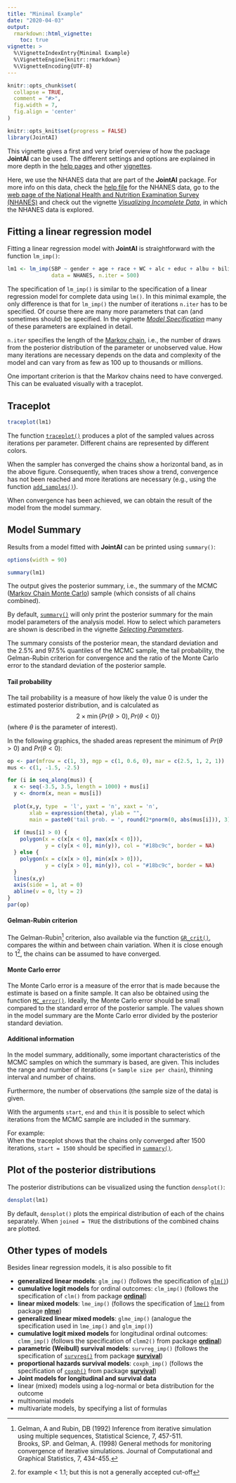 ```yaml
---
title: "Minimal Example"
date: "2020-04-03"
output:
  rmarkdown::html_vignette:
    toc: true
vignette: >
  %\VignetteIndexEntry{Minimal Example}
  %\VignetteEngine{knitr::rmarkdown}
  %\VignetteEncoding{UTF-8}
---
```


```r
knitr::opts_chunk$set(
  collapse = TRUE,
  comment = "#>",
  fig.width = 7,
  fig.align = 'center'
)

knitr::opts_knit$set(progress = FALSE)
library(JointAI)
```


This vignette gives a first and very brief overview of how the package **JointAI**
can be used. The different settings and options are explained in more depth in
the [help pages](https://nerler.github.io/JointAI/reference/index.html) and 
other [vignettes](https://nerler.github.io/JointAI/articles/index.html).

Here, we use the NHANES data that are part of the **JointAI** package.
For more info on this data, check the
[help file](https://nerler.github.io/JointAI/reference/NHANES.html) for the NHANES data,
go to the [web page of the National Health and Nutrition Examination Survey (NHANES)](https://www.cdc.gov/nchs/nhanes/index.htm) and check out the vignette 
[*Visualizing Incomplete Data*](https://nerler.github.io/JointAI/articles/VisualizingIncompleteData.html),
in which the NHANES data is explored.

##  Fitting a linear regression model
Fitting a linear regression model with **JointAI** is straightforward with the
function `lm_imp()`:
```r
lm1 <- lm_imp(SBP ~ gender + age + race + WC + alc + educ + albu + bili,
              data = NHANES, n.iter = 500)
```

The specification of `lm_imp()` is similar to the specification of a
linear regression model for complete data using `lm()`.
In this minimal example, the only difference is that for `lm_imp()` the number
of iterations `n.iter` has to be specified.
Of course there are many more parameters that can (and sometimes should)
be specified.
In the vignette [*Model Specification*](https://nerler.github.io/JointAI/articles/ModelSpecification.html) 
many of these parameters are explained in detail.

`n.iter` specifies the length of the [Markov chain](https://en.wikipedia.org/wiki/Markov_chain),
i.e., the number of draws from the posterior distribution of the parameter
or unobserved value.
How many iterations are necessary depends on the data and complexity of the
model and can vary from as few as 100 up to thousands or millions. 

One important criterion is that the Markov chains need to have converged.
This can be evaluated visually with a traceplot.

## Traceplot
```r
traceplot(lm1)
```

The function [`traceplot()`](https://nerler.github.io/JointAI/reference/traceplot.html)
produces a plot of the sampled values across 
iterations per parameter. Different chains are represented by different colors.

When the sampler has converged the chains show a horizontal band, as in the
above figure. Consequently, when traces show a trend, convergence has not been
reached and more iterations are necessary (e.g., using the function
[`add_samples()`](https://nerler.github.io/JointAI/reference/add_samples.html)).

When convergence has been achieved, we can obtain the result of the model
from the model summary.

## Model Summary
Results from a model fitted with **JointAI** can be printed using `summary()`:
```r
options(width = 90)
```

```r
summary(lm1)
```

The output gives the posterior summary, i.e., the summary of the 
MCMC ([Markov Chain Monte Carlo](https://en.wikipedia.org/wiki/Markov_chain_Monte_Carlo))
sample (which consists of all chains combined).

By default, [`summary()`](https://nerler.github.io/JointAI/reference/summary.JointAI.html)
will only print the posterior summary for the main
model parameters of the analysis model. How to select which parameters are shown
is described in the vignette 
[*Selecting Parameters*](https://nerler.github.io/JointAI/articles/SelectingParameters.html).

The summary consists of the posterior mean, the standard deviation and the 
2.5% and 97.5% quantiles of the MCMC sample, the tail probability, the 
Gelman-Rubin criterion for convergence and the ratio of the Monte Carlo error
to the standard deviation of the posterior sample.

#### Tail probability
The tail probability is a measure of how likely the value 0 is under the 
estimated posterior distribution, and is calculated as 
$$2\times\min\left\{Pr(\theta > 0), Pr(\theta < 0)\right\}$$
(where $\theta$ is the parameter of interest).

In the following graphics, the shaded areas represent the minimum of 
$Pr(\theta > 0)$ and $Pr(\theta < 0)$:
```r
op <- par(mfrow = c(1, 3), mgp = c(1, 0.6, 0), mar = c(2.5, 1, 2, 1))
mus <- c(1, -1.5, -2.5)

for (i in seq_along(mus)) {
  x <- seq(-3.5, 3.5, length = 1000) + mus[i]
  y <- dnorm(x, mean = mus[i])
  
  plot(x,y, type  = 'l', yaxt = 'n', xaxt = 'n',
       xlab = expression(theta), ylab = "",
       main = paste0('tail prob. = ', round(2*pnorm(0, abs(mus[i])), 3)))
  
  if (mus[i] > 0) {
    polygon(x = c(x[x < 0], max(x[x < 0])),
            y = c(y[x < 0], min(y)), col = "#18bc9c", border = NA)
  } else {
    polygon(x = c(x[x > 0], min(x[x > 0])),
            y = c(y[x > 0], min(y)), col = "#18bc9c", border = NA)
  }
  lines(x,y)
  axis(side = 1, at = 0)
  abline(v = 0, lty = 2)
}
par(op)
```

#### Gelman-Rubin criterion
The Gelman-Rubin^[Gelman, A and Rubin, DB (1992) Inference from iterative simulation using multiple sequences, Statistical Science, 7, 457-511.<br>
Brooks, SP. and Gelman, A. (1998) General methods for monitoring convergence of iterative simulations. Journal of Computational and Graphical Statistics, 7, 434-455.] criterion,
also available via the function [`GR_crit()`](https://nerler.github.io/JointAI/reference/GR_crit.html),
compares the within and between chain variation. When it is close enough to
1^[for example < 1.1; but this is not a generally accepted cut-off], the chains
can be assumed to have converged.

#### Monte Carlo error
The Monte Carlo error is a measure of the error that is made because the estimate
is based on a finite sample. It can also be obtained using the function
[`MC_error()`](https://nerler.github.io/JointAI/reference/MC_error.html).
Ideally, the Monte Carlo error should be small compared to the standard error 
of the posterior sample. The values shown in the model summary are the Monte 
Carlo error divided by the posterior standard deviation.

#### Additional information
In the model summary, additionally, some important characteristics of the MCMC
samples on which the summary is based, are given.
This includes the range and number of iterations
(= `Sample size per chain`), thinning interval and number of chains.

Furthermore, the number of observations (the sample size of the data) is given.

With the arguments `start`, `end` and `thin` it is possible to
select which iterations from the MCMC sample are included in the summary.

For example:<br>
When the traceplot shows that the chains only converged after
1500 iterations, `start = 1500` should be specified in
[`summary()`](https://nerler.github.io/JointAI/reference/summary.JointAI.html).

## Plot of the posterior distributions
The posterior distributions can be visualized using the function `densplot()`:
```r
densplot(lm1)
```

By default, `densplot()` plots the empirical distribution of each of the chains
separately. When `joined = TRUE` the distributions of the combined chains
are plotted.


## Other types of models
Besides linear regression models, it is also possible to fit

* **generalized linear models**: `glm_imp()` (follows the specification of
[`glm()`](https://stat.ethz.ch/R-manual/R-devel/library/stats/html/glm.html))
* **cumulative logit models** for ordinal outcomes: `clm_imp()` (follows the
specification of `clm()` from package [**ordinal**](https://CRAN.R-project.org/package=ordinal))
* **linear mixed models**: `lme_imp()` (follows the specification of [`lme()`](https://stat.ethz.ch/R-manual/R-devel/library/nlme/html/lme.html)
from package [**nlme**](https://CRAN.R-project.org/package=nlme))
* **generalized linear mixed models**: `glme_imp()` (analogue the specification used
in `lme_imp()` and `glm_imp()`)
* **cumulative logit mixed models** for longitudinal ordinal outcomes: `clmm_imp()` (follows the
specification of `clmm2()` from package [**ordinal**](https://CRAN.R-project.org/package=ordinal))
* **parametric (Weibull) survival models**: `survreg_imp()` (follows the specification
of [`survreg()`](https://stat.ethz.ch/R-manual/R-devel/library/survival/html/survreg.html)
from package [**survival**](https://CRAN.R-project.org/package=survival))
* **proportional hazards survival models**: `coxph_imp()` (follows the specification
of [`coxph()`](https://stat.ethz.ch/R-manual/R-devel/library/survival/html/coxph.html)
from package [**survival**](https://CRAN.R-project.org/package=survival))
* **Joint models for longitudinal and survival data**
* linear (mixed) models using a log-normal or beta distribution for the outcome
* multinomial models
* multivariate models, by specifying a list of formulas

